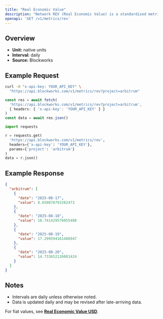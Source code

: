 ```yaml
---
title: "Real Economic Value"
description: "Network REV (Real Economic Value) is a standardized metric that tracks blockchain value accrual generated by user activity. REV consists of both in-protocol transaction fees and out-of-protocol tips that users pay for transaction execution, so it measures the monetary demand to transact onchain."
openapi: 'GET /v1/metrics/rev'
---
```


## Overview

- **Unit:** native units
- **Interval:** daily
- **Source:** Blockworks

## Example Request

<CodeGroup>

```bash cURL
curl -H "x-api-key: YOUR_API_KEY" \
  "https://api.blockworks.com/v1/metrics/rev?project=arbitrum"
```

```typescript TypeScript
const res = await fetch(
  'https://api.blockworks.com/v1/metrics/rev?project=arbitrum',
  { headers: { 'x-api-key': 'YOUR_API_KEY' } }
)
const data = await res.json()
```

```python Python
import requests

r = requests.get(
  'https://api.blockworks.com/v1/metrics/rev',
  headers={'x-api-key': 'YOUR_API_KEY'},
  params={'project': 'arbitrum'}
)
data = r.json()
```

</CodeGroup>

## Example Response

```json
{
  "arbitrum": [
    {
      "date": "2025-08-17",
      "value": 8.650078793282473
    },
    {
      "date": "2025-08-18",
      "value": 18.741429576055488
    },
    {
      "date": "2025-08-19",
      "value": 17.299594161486947
    },
    {
      "date": "2025-08-20",
      "value": 14.733652126081424
    }
  ]
}
```

## Notes
- Intervals are daily unless otherwise noted.
- Data is updated daily and may be revised after late-arriving data.


<Note>For fiat values, see **[Real Economic Value USD](./rev-usd)**.</Note>